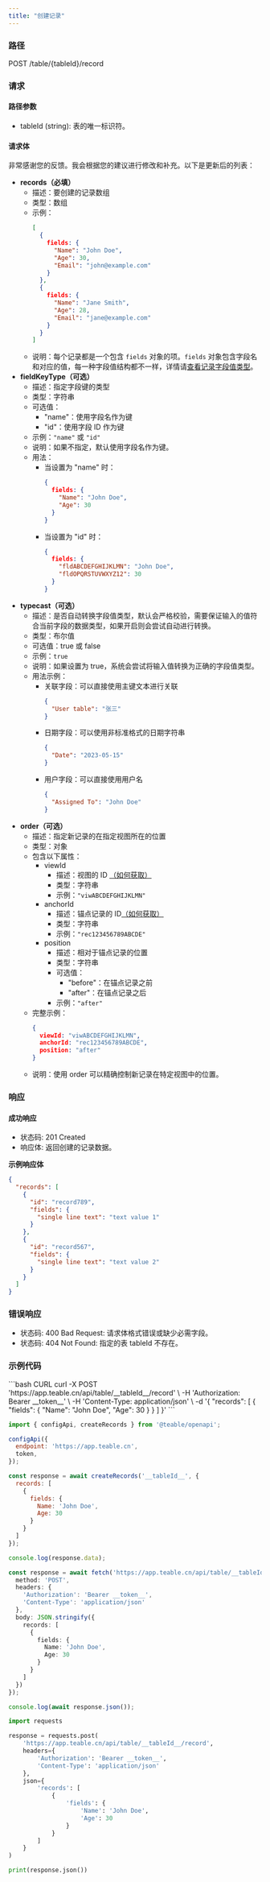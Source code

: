 ```yaml
---
title: "创建记录"
---
```


### 路径

POST /table/\{tableId}/record

### 请求

#### 路径参数

* tableId (string): 表的唯一标识符。

#### 请求体

非常感谢您的反馈。我会根据您的建议进行修改和补充。以下是更新后的列表：

* **records（必填）**
  * 描述：要创建的记录数组
  * 类型：数组
  * 示例：
    ```json
    [
      {
        fields: {
          "Name": "John Doe",
          "Age": 30,
          "Email": "john@example.com"
        }
      },
      {
        fields: {
          "Name": "Jane Smith",
          "Age": 28,
          "Email": "jane@example.com"
        }
      }
    ]
    ```
  * 说明：每个记录都是一个包含 `fields` 对象的项。`fields` 对象包含字段名和对应的值，每一种字段值结构都不一样，详情请[查看记录字段值类型](/zh/api-doc/record/interface)。
* **fieldKeyType（可选）**
  * 描述：指定字段键的类型
  * 类型：字符串
  * 可选值：
    * "name"：使用字段名作为键
    * "id"：使用字段 ID 作为键
  * 示例：`"name"` 或 `"id"`
  * 说明：如果不指定，默认使用字段名作为键。
  * 用法：
    * 当设置为 "name" 时：
      ```json
      {
        fields: {
          "Name": "John Doe",
          "Age": 30
        }
      }
      ```
    * 当设置为 "id" 时：
      ```json
      {
        fields: {
          "fldABCDEFGHIJKLMN": "John Doe",
          "fldOPQRSTUVWXYZ12": 30
        }
      }
      ```
* **typecast（可选）**
  * 描述：是否自动转换字段值类型，默认会严格校验，需要保证输入的值符合当前字段的数据类型，如果开启则会尝试自动进行转换。
  * 类型：布尔值
  * 可选值：true 或 false
  * 示例：`true`
  * 说明：如果设置为 true，系统会尝试将输入值转换为正确的字段值类型。
  * 用法示例：
    * 关联字段：可以直接使用主键文本进行关联
      ```json
      {
        "User table": "张三"
      }
      ```
    * 日期字段：可以使用非标准格式的日期字符串
      ```json
      {
        "Date": "2023-05-15"
      }
      ```
    * 用户字段：可以直接使用用户名
      ```json
      {
        "Assigned To": "John Doe"
      }
      ```
* **order（可选）**
  * 描述：指定新记录的在指定视图所在的位置
  * 类型：对象
  * 包含以下属性：
    * viewId
      * 描述：视图的 ID [（如何获取）](/zh/api-doc/get-id#viewid)
      * 类型：字符串
      * 示例：`"viwABCDEFGHIJKLMN"`
    * anchorId
      * 描述：锚点记录的 ID[（如何获取）](/zh/api-doc/get-id#recordid)
      * 类型：字符串
      * 示例：`"rec123456789ABCDE"`
    * position
      * 描述：相对于锚点记录的位置
      * 类型：字符串
      * 可选值：
        * "before"：在锚点记录之前
        * "after"：在锚点记录之后
      * 示例：`"after"`
  * 完整示例：
    ```json
    {
      viewId: "viwABCDEFGHIJKLMN",
      anchorId: "rec123456789ABCDE",
      position: "after"
    }
    ```
  * 说明：使用 order 可以精确控制新记录在特定视图中的位置。

### 响应

#### 成功响应

* 状态码: 201 Created
* 响应体: 返回创建的记录数据。

**示例响应体**

```json
{
  "records": [
    {
      "id": "record789",
      "fields": {
        "single line text": "text value 1"
      }
    },
    {
      "id": "record567",
      "fields": {
        "single line text": "text value 2"
      }
    }
  ]
}
```

### 错误响应

* 状态码: 400 Bad Request: 请求体格式错误或缺少必需字段。
* 状态码: 404 Not Found: 指定的表 tableId 不存在。

### 示例代码

<CodeGroup>
  ```bash CURL
  curl -X POST 'https://app.teable.cn/api/table/__tableId__/record' \
    -H 'Authorization: Bearer __token__' \
    -H 'Content-Type: application/json' \
    -d '{
      "records": [
        {
          "fields": {
            "Name": "John Doe",
            "Age": 30
          }
        }
      ]
    }'
  ```

  ```js JS SDK
  import { configApi, createRecords } from '@teable/openapi';

  configApi({
    endpoint: 'https://app.teable.cn',
    token,
  });

  const response = await createRecords('__tableId__', {
    records: [
      {
        fields: {
          Name: 'John Doe',
          Age: 30
        }
      }
    ]
  });

  console.log(response.data);
  ```

  ```ts TypeScript
  const response = await fetch('https://app.teable.cn/api/table/__tableId__/record', {
    method: 'POST',
    headers: {
      'Authorization': 'Bearer __token__',
      'Content-Type': 'application/json'
    },
    body: JSON.stringify({
      records: [
        {
          fields: {
            Name: 'John Doe',
            Age: 30
          }
        }
      ]
    })
  });

  console.log(await response.json());
  ```

  ```python Python
  import requests

  response = requests.post(
      'https://app.teable.cn/api/table/__tableId__/record',
      headers={
          'Authorization': 'Bearer __token__',
          'Content-Type': 'application/json'
      },
      json={
          'records': [
              {
                  'fields': {
                      'Name': 'John Doe',
                      'Age': 30
                  }
              }
          ]
      }
  )

  print(response.json())
  ```
</CodeGroup>

